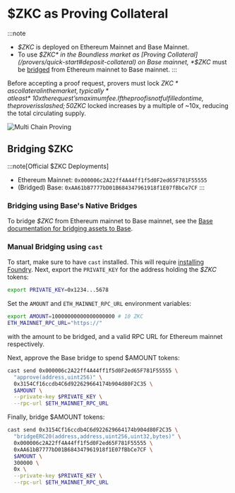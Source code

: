# $ZKC as Proving Collateral

:::note
- *$ZKC* is deployed on Ethereum Mainnet and Base Mainnet. 
- To use *$ZKC* in the Boundless market as [Proving Collateral](/provers/quick-start#deposit-collateral) on Base mainnet, *$ZKC* must be [bridged](/zkc/proving-collateral#bridging-zkc) from Ethereum mainnet to Base mainnet.
:::

Before accepting a proof request, provers must lock *$ZKC* as collateral in the market, typically *at least* ~10x the request’s maximum fee. If the proof is not fulfilled on time, the prover is slashed; 50% of the collateral is burned permanently, and the remaining 50% is reassigned onchain as a bounty for another prover to complete the work. This system provides a stronger economic guarantee of proof delivery. At the same time, as the request volume grows, the total amount of *$ZKC* locked increases by a multiple of ~10x, reducing the total circulating supply.  

![Multi Chain Proving](/multi_chain_proving.png)

## Bridging $ZKC

:::note[Official $ZKC Deployments]
- Ethereum Mainnet: `0x000006c2A22ff4A44ff1f5d0F2ed65F781F55555`
- (Bridged) Base: `0xAA61bB7777bD01B684347961918f1E07fBbCe7CF`
:::

### Bridging using Base's Native Bridges

To bridge *$ZKC* from Ethereum mainnet to Base mainnet, see the [Base documentation for bridging assets to Base](https://docs.base.org/base-chain/network-information/bridges-mainnet).

### Manual Bridging using `cast`

To start, make sure to have `cast` installed. This will require [installing Foundry](https://getfoundry.sh/introduction/installation/). Next, export the `PRIVATE_KEY` for the address holding the *$ZKC* tokens:

```bash
export PRIVATE_KEY=0x1234...5678
```

Set the `AMOUNT` and `ETH_MAINNET_RPC_URL` environment variables:

```bash
export AMOUNT=10000000000000000000 # 10 ZKC
ETH_MAINNET_RPC_URL="https://"
```

with the amount to be bridged, and a valid RPC URL for Ethereum mainnet respectively.

Next, approve the Base bridge to spend $AMOUNT tokens:

```bash
cast send 0x000006c2A22ff4A44ff1f5d0F2ed65F781F55555 \
  "approve(address,uint256)" \
  0x3154Cf16ccdb4C6d922629664174b904d80F2C35 \
  $AMOUNT \
  --private-key $PRIVATE_KEY \
  --rpc-url $ETH_MAINNET_RPC_URL
```

Finally, bridge $AMOUNT tokens:

```bash
cast send 0x3154Cf16ccdb4C6d922629664174b904d80F2C35 \
  "bridgeERC20(address,address,uint256,uint32,bytes)" \
  0x000006c2A22ff4A44ff1f5d0F2ed65F781F55555 \
  0xAA61bB7777bD01B684347961918f1E07fBbCe7CF \
  $AMOUNT \
  300000 \
  0x \
  --private-key $PRIVATE_KEY \
  --rpc-url $ETH_MAINNET_RPC_URL
```

